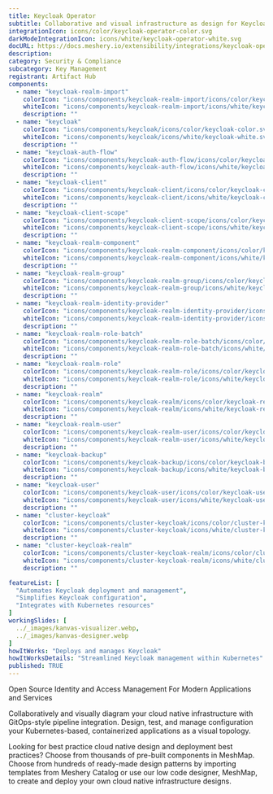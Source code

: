 ---
title: Keycloak Operator
subtitle: Collaborative and visual infrastructure as design for Keycloak Operator
integrationIcon: icons/color/keycloak-operator-color.svg
darkModeIntegrationIcon: icons/white/keycloak-operator-white.svg
docURL: https://docs.meshery.io/extensibility/integrations/keycloak-operator
description: 
category: Security & Compliance
subcategory: Key Management
registrant: Artifact Hub
components:
  - name: "keycloak-realm-import"
    colorIcon: "icons/components/keycloak-realm-import/icons/color/keycloak-realm-import-color.svg"
    whiteIcon: "icons/components/keycloak-realm-import/icons/white/keycloak-realm-import-white.svg"
    description: ""
  - name: "keycloak"
    colorIcon: "icons/components/keycloak/icons/color/keycloak-color.svg"
    whiteIcon: "icons/components/keycloak/icons/white/keycloak-white.svg"
    description: ""
  - name: "keycloak-auth-flow"
    colorIcon: "icons/components/keycloak-auth-flow/icons/color/keycloak-auth-flow-color.svg"
    whiteIcon: "icons/components/keycloak-auth-flow/icons/white/keycloak-auth-flow-white.svg"
    description: ""
  - name: "keycloak-client"
    colorIcon: "icons/components/keycloak-client/icons/color/keycloak-client-color.svg"
    whiteIcon: "icons/components/keycloak-client/icons/white/keycloak-client-white.svg"
    description: ""
  - name: "keycloak-client-scope"
    colorIcon: "icons/components/keycloak-client-scope/icons/color/keycloak-client-scope-color.svg"
    whiteIcon: "icons/components/keycloak-client-scope/icons/white/keycloak-client-scope-white.svg"
    description: ""
  - name: "keycloak-realm-component"
    colorIcon: "icons/components/keycloak-realm-component/icons/color/keycloak-realm-component-color.svg"
    whiteIcon: "icons/components/keycloak-realm-component/icons/white/keycloak-realm-component-white.svg"
    description: ""
  - name: "keycloak-realm-group"
    colorIcon: "icons/components/keycloak-realm-group/icons/color/keycloak-realm-group-color.svg"
    whiteIcon: "icons/components/keycloak-realm-group/icons/white/keycloak-realm-group-white.svg"
    description: ""
  - name: "keycloak-realm-identity-provider"
    colorIcon: "icons/components/keycloak-realm-identity-provider/icons/color/keycloak-realm-identity-provider-color.svg"
    whiteIcon: "icons/components/keycloak-realm-identity-provider/icons/white/keycloak-realm-identity-provider-white.svg"
    description: ""
  - name: "keycloak-realm-role-batch"
    colorIcon: "icons/components/keycloak-realm-role-batch/icons/color/keycloak-realm-role-batch-color.svg"
    whiteIcon: "icons/components/keycloak-realm-role-batch/icons/white/keycloak-realm-role-batch-white.svg"
    description: ""
  - name: "keycloak-realm-role"
    colorIcon: "icons/components/keycloak-realm-role/icons/color/keycloak-realm-role-color.svg"
    whiteIcon: "icons/components/keycloak-realm-role/icons/white/keycloak-realm-role-white.svg"
    description: ""
  - name: "keycloak-realm"
    colorIcon: "icons/components/keycloak-realm/icons/color/keycloak-realm-color.svg"
    whiteIcon: "icons/components/keycloak-realm/icons/white/keycloak-realm-white.svg"
    description: ""
  - name: "keycloak-realm-user"
    colorIcon: "icons/components/keycloak-realm-user/icons/color/keycloak-realm-user-color.svg"
    whiteIcon: "icons/components/keycloak-realm-user/icons/white/keycloak-realm-user-white.svg"
    description: ""
  - name: "keycloak-backup"
    colorIcon: "icons/components/keycloak-backup/icons/color/keycloak-backup-color.svg"
    whiteIcon: "icons/components/keycloak-backup/icons/white/keycloak-backup-white.svg"
    description: ""
  - name: "keycloak-user"
    colorIcon: "icons/components/keycloak-user/icons/color/keycloak-user-color.svg"
    whiteIcon: "icons/components/keycloak-user/icons/white/keycloak-user-white.svg"
    description: ""
  - name: "cluster-keycloak"
    colorIcon: "icons/components/cluster-keycloak/icons/color/cluster-keycloak-color.svg"
    whiteIcon: "icons/components/cluster-keycloak/icons/white/cluster-keycloak-white.svg"
    description: ""
  - name: "cluster-keycloak-realm"
    colorIcon: "icons/components/cluster-keycloak-realm/icons/color/cluster-keycloak-realm-color.svg"
    whiteIcon: "icons/components/cluster-keycloak-realm/icons/white/cluster-keycloak-realm-white.svg"
    description: ""

featureList: [
  "Automates Keycloak deployment and management",
  "Simplifies Keycloak configuration",
  "Integrates with Kubernetes resources"
]
workingSlides: [
  ../_images/kanvas-visualizer.webp,
  ../_images/kanvas-designer.webp
]
howItWorks: "Deploys and manages Keycloak"
howItWorksDetails: "Streamlined Keycloak management within Kubernetes"
published: TRUE
---
<p>
Open Source Identity and Access Management For Modern Applications and Services
</p>
<p>
    Collaboratively and visually diagram your cloud native infrastructure with GitOps-style pipeline integration. Design, test, and manage configuration your Kubernetes-based, containerized applications as a visual topology.
</p>
<p>
    Looking for best practice cloud native design and deployment best practices? Choose from thousands of pre-built components in MeshMap. Choose from hundreds of ready-made design patterns by importing templates from Meshery Catalog or use our low code designer, MeshMap, to create and deploy your own cloud native infrastructure designs.
</p>
